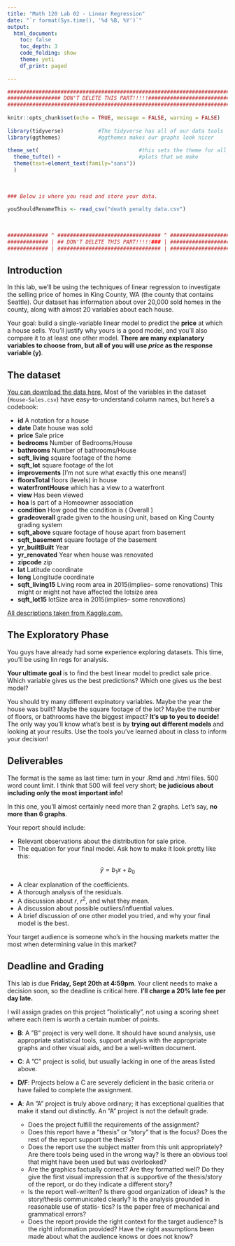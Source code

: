 ```yaml
---
title: "Math 120 Lab 02 - Linear Regression"
date: "`r format(Sys.time(), '%d %B, %Y')`"
output: 
  html_document:
    toc: false
    toc_depth: 3
    code_folding: show
    theme: yeti
    df_print: paged
  
---
```


```r
###########################################################################
################# DON'T DELETE THIS PART!!!!!##############################
###########################################################################
                                                                          #
knitr::opts_chunk$set(echo = TRUE, message = FALSE, warning = FALSE)      #
                                                                          #
library(tidyverse)           #The tidyverse has all of our data tools     #
library(ggthemes)            #ggthemes makes our graphs look nicer        #
                                                                          # 
theme_set(                                #this sets the theme for all    #
  theme_tufte() +                         #plots that we make             #
  theme(text=element_text(family="sans"))                                 #
  )                                                                       #
                                                                          #
                                                                          #
                                                                          #
### Below is where you read and store your data.                          #
                                                                          #
youShouldRenameThis <- read_csv("death penalty data.csv")
                                                                          #
                                                                          #
                                                                          #
############# ^ ################################# ^ #######################
############# | ## DON'T DELETE THIS PART!!!!!### | #######################
############# | ################################# | #######################
```



## Introduction

In this lab, we'll be using the techniques of linear regression to investigate the selling price of homes in King County, WA (the county that contains Seattle).  Our dataset has information about over 20,000 sold homes in the county, along with almost 20 variables about each house.

Your goal:  build a single-variable linear model to predict the **price** at which a house sells.  You'll justify why yours is a good model, and you'll also compare it to at least one other model.  **There are many explanatory variables to choose from, but all of you will use *price* as the response variable (y)**.

## The dataset

[You can download the data here.](https://millera2.github.io/Data/House-Sales.csv)  Most of the variables in the dataset (`House-Sales.csv`) have easy-to-understand column names, but here's a codebook:


- **id** A notation for a house
- **date** Date house was sold
- **price** Sale price
- **bedrooms**  Number of Bedrooms/House
- **bathrooms** Number of bathrooms/House
- **sqft_living** square footage of the home
- **sqft_lot** square footage of the lot
- **improvements** [I'm not sure what exactly this one means!]
- **floorsTotal**  floors (levels) in house
- **waterfrontHouse**  which has a view to a waterfront
- **view** Has been viewed
- **hoa** Is part of a Homeowner association
- **condition** How good the condition is ( Overall )
- **gradeoverall**  grade given to the housing unit, based on King County grading system
- **sqft_above** square  footage of house apart from basement
- **sqft_basement** square  footage of the basement
- **yr_builtBuilt** Year
- **yr_renovated** Year when house was renovated
- **zipcode** zip
- **lat** Latitude coordinate
- **long** Longitude coordinate
- **sqft_living15** Living room area in 2015(implies-- some renovations) This might or might not have affected the lotsize area
- **sqft_lot15** lotSize area in 2015(implies-- some renovations)

[All descriptions taken from Kaggle.com.](https://www.kaggle.com/harlfoxem/housesalesprediction)

## The Exploratory Phase

You guys have already had some experience exploring datasets.  This time, you'll be using lin regs for analysis.

**Your ultimate goal** is to find the best linear model to predict sale price.  Which variable gives us the best predictions?  Which one gives us the best model?

You should try many different explnatory variables.  Maybe the year the house was built?  Maybe the square footage of the lot?  Maybe the number of floors, or bathrooms have the biggest impact?  **It's up to you to decide!**  The only way you'll know what's best is by **trying out different models** and looking at your results.  Use the tools you've learned about in class to inform your decision!

## Deliverables

The format is the same as last time:  turn in your .Rmd and .html files.  500 word count limit.  I think that 500 will feel very short; **be judicious about including only the most important info!**

In this one, you'll almost certainly need more than 2 graphs.  Let's say, **no more than 6 graphs**.  

Your report should include:

- Relevant observations about the distribution for sale price.
- The equation for your final model.  Ask how to make it look pretty like this:  

$$\hat{y}=b_1 x+b_0$$

- A clear explanation of the coefficients.
- A thorough analysis of the residuals.
- A discussion about $r$, $r^2$, and what they mean.
- A discussion about possible outliers/influential values.
- A brief discussion of one other model you tried, and why your final model is the best.

Your target audience is someone who's in the housing markets matter the most when determining value in this market?

## Deadline and Grading

This lab is due **Friday, Sept 20th at 4:59pm**.  Your client needs to make a decision soon, so the deadline is critical here.  **I'll charge a 20% late fee per day late.**  

I will assign grades on this project ”holistically”, not using a scoring sheet where each item is worth a certain number of points.

- **B**: A ”B” project is very well done. It should have sound analysis, use appropriate statistical tools, support analysis with the appropriate graphs and other visual aids, and be a well-written document.

- **C**: A ”C” project is solid, but usually lacking in one of the areas listed above. 

- **D/F**: Projects below a C are severely deficient in the basic criteria or have failed to complete the assignment.

- **A**: An ”A” project is truly above ordinary; it has exceptional qualities that make it stand out distinctly. An ”A” project is not the default grade.
  - Does the project fulfill the requirements of the assignment?
  - Does this report have a ”thesis” or ”story” that is the focus? Does the rest of the report support the thesis?
  - Does the report use the subject matter from this unit appropriately? Are there tools being used in the wrong way? Is there an obvious tool that might have been used but was overlooked?
  - Are the graphics factually correct? Are they formatted well? Do they give the first visual impression that is supportive of the thesis/story of the report, or do they indicate a different story?
  - Is the report well-written? Is there good organization of ideas? Is the story/thesis communicated clearly? Is the analysis grounded in reasonable use of statis- tics? Is the paper free of mechanical and grammatical errors?
  - Does the report provide the right context for the target audience? Is the right information provided? Have the right assumptions been made about what the audience knows or does not know?
